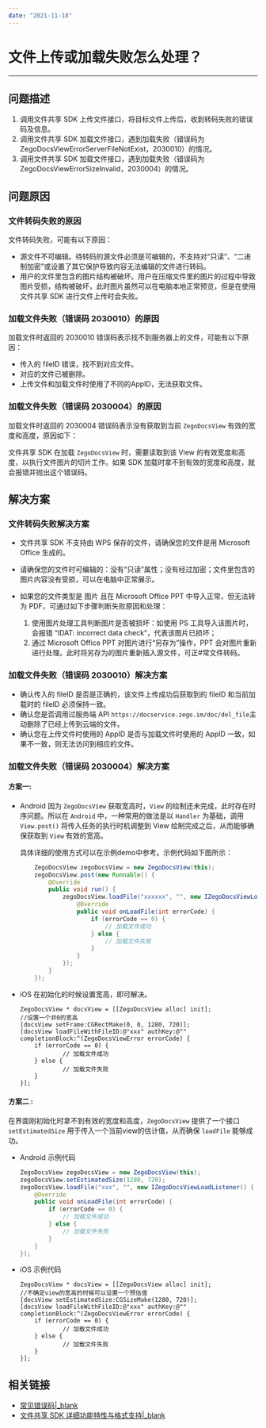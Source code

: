 ```yaml
---
date: "2021-11-18"
---
```

# 文件上传或加载失败怎么处理？
----

## 问题描述
1. 调用文件共享 SDK 上传文件接口，将目标文件上传后，收到转码失败的错误码及信息。
2. 调用文件共享 SDK 加载文件接口，遇到加载失败（错误码为 ZegoDocsViewErrorServerFileNotExist，2030010）的情况。
3. 调用文件共享 SDK 加载文件接口，遇到加载失败（错误码为 ZegoDocsViewErrorSizeInvalid，2030004）的情况。


## 问题原因
### 文件转码失败的原因
文件转码失败，可能有以下原因：

- 源文件不可编辑。待转码的源文件必须是可编辑的，不⽀持对“只读”、“⼆进制加密”或设置了其它保护导致内容⽆法编辑的⽂件进⾏转码。
- 用户的文件里包含的图片结构被破坏。用户在压缩文件里的图片的过程中导致图片受损，结构被破坏，此时图片虽然可以在电脑本地正常预览，但是在使用文件共享 SDK 进行文件上传时会失败。

### 加载文件失败（错误码 2030010）的原因
加载文件时返回的 2030010 错误码表示找不到服务器上的文件，可能有以下原因：
- 传入的 fileID 错误，找不到对应文件。
- 对应的文件已被删除。
- 上传文件和加载文件时使用了不同的AppID，无法获取文件。

###  加载文件失败（错误码 2030004）的原因
加载文件时返回的 2030004 错误码表示没有获取到当前 `ZegoDocsView` 有效的宽度和高度，原因如下：

文件共享 SDK 在加载 `ZegoDocsView` 时，需要读取到该 View 的有效宽度和高度，以执行文件图片的切片工作。如果 SDK 加载时拿不到有效的宽度和高度，就会报错并抛出这个错误码。


## 解决方案
### 文件转码失败解决方案
- 文件共享 SDK 不支持由 WPS 保存的文件，请确保您的文件是用 Microsoft Office 生成的。
- 请确保您的文件时可编辑的：没有“只读”属性；没有经过加密；文件里包含的图片内容没有受损，可以在电脑中正常展示。
- 如果您的文件类型是 图片 且在 Microsoft Office PPT 中导入正常，但无法转为 PDF，可通过如下步骤判断失败原因和处理：

    1. 使用图片处理工具判断图片是否被损坏：如使用 PS 工具导入该图片时，会报错 “IDAT: incorrect data check”，代表该图片已损坏；
    2. 通过 Microsoft Office PPT 对图片进行“另存为”操作，PPT 会对图片重新进行处理。此时将另存为的图片重新插入源文件，可正#常文件转码。

###  加载文件失败（错误码 2030010）解决方案
- 确认传入的 fileID 是否是正确的，该文件上传成功后获取到的 fileID 和当前加载时的 fileID 必须保持一致。
- 确认您是否调用过服务端 API `https://docservice.zego.im/doc/del_file`主动删除了已经上传到云端的文件。
- 确认您在上传文件时使用的 AppID 是否与加载文件时使用的 AppID 一致，如果不一致，则无法访问到相应的文件。

###  加载文件失败（错误码 2030004）解决方案
#### 方案一:
- Android
因为 `ZegoDocsView` 获取宽高时，`View` 的绘制还未完成，此时存在时序问题。所以在 `Android` 中，一种常用的做法是以 `Handler` 为基础，调用 `View.post()` 将传入任务的执行时机调整到 View 绘制完成之后，从而能够确保获取到 `View` 有效的宽高。

    具体详细的使用方式可以在示例demo中参考。示例代码如下图所示：

    ```java
        ZegoDocsView zegoDocsView = new ZegoDocsView(this);
        zegoDocsView.post(new Runnable() {
            @Override
            public void run() {
                zegoDocsView.loadFile("xxxxxx", "", new IZegoDocsViewLoadListener() {
                    @Override
                    public void onLoadFile(int errorCode) {
                        if (errorCode == 0) {
                            // 加载文件成功
                        } else {
                            // 加载文件失败
                        }
                    }
                });
            }
        });
    ```

- iOS
在初始化的时候设置宽高，即可解决。
    ```objc
    ZegoDocsView * docsView = [[ZegoDocsView alloc] init];
    //设置一个非0的宽高
    [docsView setFrame:CGRectMake(0, 0, 1280, 720)];
    [docsView loadFileWithFileID:@"xxx" authKey:@"" completionBlock:^(ZegoDocsViewError errorCode) {
        if (errorCode == 0) {
                // 加载文件成功
        } else {
                // 加载文件失败
        }
    }];
    ```

#### 方案二 :
在界面刚初始化时拿不到有效的宽度和高度，`ZegoDocsView` 提供了一个接口 `setEstimatedSize` 用于传入一个当前view的估计值，从而确保 `loadFile` 能够成功。

- Android 
示例代码
    ```java
    ZegoDocsView zegoDocsView = new ZegoDocsView(this);
    zegoDocsView.setEstimatedSize(1280, 720);
    zegoDocsView.loadFile("xxx", "", new IZegoDocsViewLoadListener() {
        @Override
        public void onLoadFile(int errorCode) {
            if (errorCode == 0) {
                // 加载文件成功
            } else {
                // 加载文件失败
            }
        }
    });
    ```

- iOS
示例代码
    ```objc
    ZegoDocsView * docsView = [[ZegoDocsView alloc] init];
    //不确定view的宽高的时候可以设置一个预估值
    [docsView setEstimatedSize:CGSizeMake(1280, 720)];
    [docsView loadFileWithFileID:@"xxx" authKey:@"" completionBlock:^(ZegoDocsViewError errorCode) {
        if (errorCode == 0) {
                // 加载文件成功
        } else {
                // 加载文件失败
        }
    }];
    ```




## 相关链接
- [常见错误码\|_blank](/article/4372)
- [文件共享 SDK 详细功能特性与格式支持\|_blank](/article/4399)
